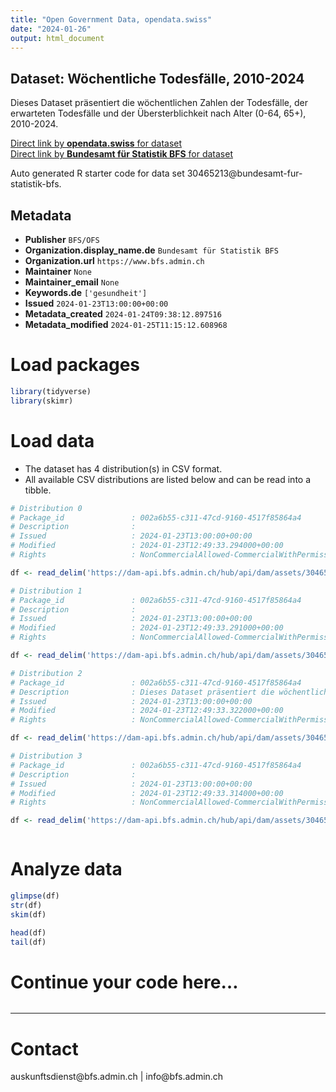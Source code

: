 ```yaml
---
title: "Open Government Data, opendata.swiss"
date: "2024-01-26"
output: html_document
---
```


## Dataset: Wöchentliche Todesfälle, 2010-2024

Dieses Dataset präsentiert die wöchentlichen Zahlen der Todesfälle, der erwarteten Todesfälle und der Übersterblichkeit nach Alter (0-64, 65+), 2010-2024.

[Direct link by **opendata.swiss** for dataset](https://opendata.swiss/de/dataset/wochentliche-todesfalle-2010-20241)<br>
[Direct link by **Bundesamt für Statistik BFS** for dataset](https://www.bfs.admin.ch/asset/de/ts-d-14.03.04.03-wr)

Auto generated R starter code for data set 30465213@bundesamt-fur-statistik-bfs.

## Metadata

- **Publisher** `BFS/OFS`
- **Organization.display_name.de** `Bundesamt für Statistik BFS`
- **Organization.url** `https://www.bfs.admin.ch`
- **Maintainer** `None`
- **Maintainer_email** `None`
- **Keywords.de** `['gesundheit']`
- **Issued** `2024-01-23T13:00:00+00:00`
- **Metadata_created** `2024-01-24T09:38:12.897516`
- **Metadata_modified** `2024-01-25T11:15:12.608968`


# Load packages

```r

library(tidyverse)
library(skimr)

```

# Load data

-   The dataset has 4 distribution(s) in CSV format.
-   All available CSV distributions are listed below and can be read into a tibble.

```r

# Distribution 0
# Package_id               : 002a6b55-c311-47cd-9160-4517f85864a4
# Description              : 
# Issued                   : 2024-01-23T13:00:00+00:00
# Modified                 : 2024-01-23T12:49:33.294000+00:00
# Rights                   : NonCommercialAllowed-CommercialWithPermission-ReferenceRequired

df <- read_delim('https://dam-api.bfs.admin.ch/hub/api/dam/assets/30465224/master')

# Distribution 1
# Package_id               : 002a6b55-c311-47cd-9160-4517f85864a4
# Description              : 
# Issued                   : 2024-01-23T13:00:00+00:00
# Modified                 : 2024-01-23T12:49:33.291000+00:00
# Rights                   : NonCommercialAllowed-CommercialWithPermission-ReferenceRequired

df <- read_delim('https://dam-api.bfs.admin.ch/hub/api/dam/assets/30465240/master')

# Distribution 2
# Package_id               : 002a6b55-c311-47cd-9160-4517f85864a4
# Description              : Dieses Dataset präsentiert die wöchentlichen Zahlen der Todesfälle, der erwarteten Todesfälle und der Übersterblichkeit nach Alter (0-64, 65+), 2010-2024.
# Issued                   : 2024-01-23T13:00:00+00:00
# Modified                 : 2024-01-23T12:49:33.322000+00:00
# Rights                   : NonCommercialAllowed-CommercialWithPermission-ReferenceRequired

df <- read_delim('https://dam-api.bfs.admin.ch/hub/api/dam/assets/30465234/master')

# Distribution 3
# Package_id               : 002a6b55-c311-47cd-9160-4517f85864a4
# Description              : 
# Issued                   : 2024-01-23T13:00:00+00:00
# Modified                 : 2024-01-23T12:49:33.314000+00:00
# Rights                   : NonCommercialAllowed-CommercialWithPermission-ReferenceRequired

df <- read_delim('https://dam-api.bfs.admin.ch/hub/api/dam/assets/30465229/master')



```

# Analyze data

```r

glimpse(df)
str(df)
skim(df)

head(df)
tail(df)

```

# Continue your code here...

```r

```

------------------------------------------------------------------------

# Contact

auskunftsdienst@bfs.admin.ch | info@bfs.admin.ch

